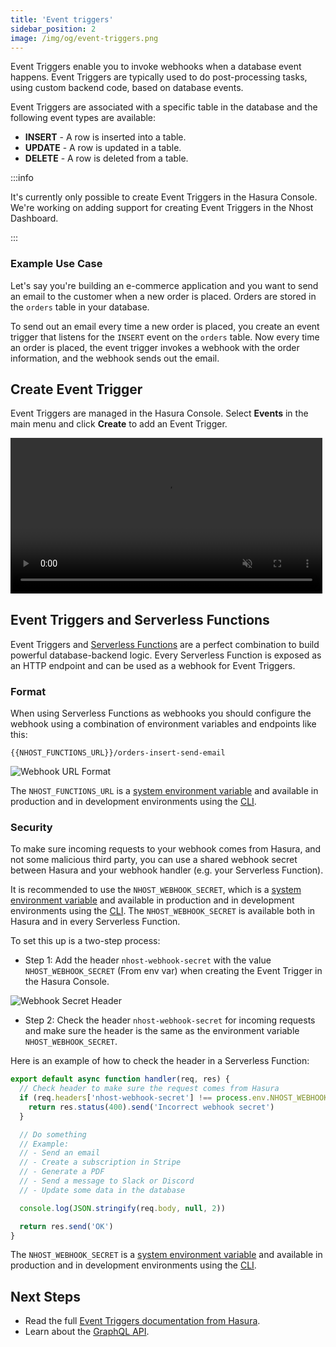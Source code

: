 ```yaml
---
title: 'Event triggers'
sidebar_position: 2
image: /img/og/event-triggers.png
---
```


Event Triggers enable you to invoke webhooks when a database event happens. Event Triggers are typically used to do post-processing tasks, using custom backend code, based on database events.

Event Triggers are associated with a specific table in the database and the following event types are available:

- **INSERT** - A row is inserted into a table.
- **UPDATE** - A row is updated in a table.
- **DELETE** - A row is deleted from a table.

:::info

It's currently only possible to create Event Triggers in the Hasura Console. We're working on adding support for creating Event Triggers in the Nhost Dashboard.

:::

### Example Use Case

Let's say you're building an e-commerce application and you want to send an email to the customer when a new order is placed. Orders are stored in the `orders` table in your database.

To send out an email every time a new order is placed, you create an event trigger that listens for the `INSERT` event on the `orders` table. Now every time an order is placed, the event trigger invokes a webhook with the order information, and the webhook sends out the email.

## Create Event Trigger

Event Triggers are managed in the Hasura Console. Select **Events** in the main menu and click **Create** to add an Event Trigger.

<video width="99%" autoPlay muted loop controls="true">
  <source src="/videos/hasura-create-event-trigger.mp4" type="video/mp4" />
</video>

## Event Triggers and Serverless Functions

Event Triggers and [Serverless Functions](/serverless-functions) are a perfect combination to build powerful database-backend logic. Every Serverless Function is exposed as an HTTP endpoint and can be used as a webhook for Event Triggers.

### Format

When using Serverless Functions as webhooks you should configure the webhook using a combination of environment variables and endpoints like this:

```
{{NHOST_FUNCTIONS_URL}}/orders-insert-send-email
```

![Webhook URL Format](/img/database/event-triggers/webhook-url-format.png)

The `NHOST_FUNCTIONS_URL` is a [system environment variable](/platform/environment-variables#system-environment-variables) and available in production and in development environments using the [CLI](/cli).

### Security

To make sure incoming requests to your webhook comes from Hasura, and not some malicious third party, you can use a shared webhook secret between Hasura and your webhook handler (e.g. your Serverless Function).

It is recommended to use the `NHOST_WEBHOOK_SECRET`, which is a [system environment variable](/platform/environment-variables#system-environment-variables) and available in production and in development environments using the [CLI](/cli). The `NHOST_WEBHOOK_SECRET` is available both in Hasura and in every Serverless Function.

To set this up is a two-step process:

- Step 1: Add the header `nhost-webhook-secret` with the value `NHOST_WEBHOOK_SECRET` (From env var) when creating the Event Trigger in the Hasura Console.

![Webhook Secret Header](/img/database/event-triggers/webhook-secret-header.png)

- Step 2: Check the header `nhost-webhook-secret` for incoming requests and make sure the header is the same as the environment variable `NHOST_WEBHOOK_SECRET`.

Here is an example of how to check the header in a Serverless Function:

```js
export default async function handler(req, res) {
  // Check header to make sure the request comes from Hasura
  if (req.headers['nhost-webhook-secret'] !== process.env.NHOST_WEBHOOK_SECRET) {
    return res.status(400).send('Incorrect webhook secret')
  }

  // Do something
  // Example:
  // - Send an email
  // - Create a subscription in Stripe
  // - Generate a PDF
  // - Send a message to Slack or Discord
  // - Update some data in the database

  console.log(JSON.stringify(req.body, null, 2))

  return res.send('OK')
}
```

The `NHOST_WEBHOOK_SECRET` is a [system environment variable](/platform/environment-variables#system-environment-variables) and available in production and in development environments using the [CLI](/cli).

## Next Steps

- Read the full [Event Triggers documentation from Hasura](https://hasura.io/docs/latest/graphql/core/event-triggers/index/).
- Learn about the [GraphQL API](/graphql).
